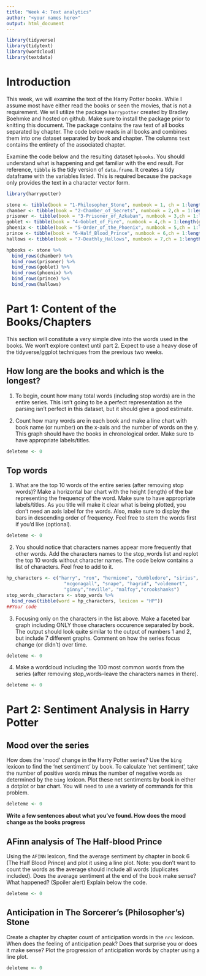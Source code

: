 ```yaml
---
title: "Week 4: Text analytics"
author: "<your names here>"
output: html_document
---
```


```r
library(tidyverse)
library(tidytext)
library(wordcloud)
library(textdata)
```

# Introduction

This week, we will examine the text of the Harry Potter books.  While I assume most have either read the books or seen the movies, that is not a requirement.  We will utilize the package `harrypotter` created by Bradley Boehmke and hosted on github.  Make sure to install the package prior to knitting this document. The package contains the raw text of all books separated by chapter.  The code below reads in all books and combines them into one dataset separated by book and chapter.  The columns `text` contains the entirety of the associated chapter.

Examine the code below and the resulting dataset `hpbooks`.  You should understand what is happening and get familiar with the end result.  For reference, `tibble` is the tidy version of `data.frame`.  It creates a tidy dataframe with the variables listed.  This is required because the package only provides the text in a character vector form.


```r
library(harrypotter)

stone <- tibble(book = "1-Philosopher_Stone", numbook = 1, ch = 1:length(philosophers_stone), text = philosophers_stone)
chamber <- tibble(book = "2-Chamber_of_Secrets", numbook = 2,ch = 1:length(chamber_of_secrets), text = chamber_of_secrets)
prisoner <- tibble(book = "3-Prisoner_of_Azkaban", numbook = 3,ch = 1:length(prisoner_of_azkaban), text = prisoner_of_azkaban)
goblet <- tibble(book = "4-Goblet_of_Fire", numbook = 4,ch = 1:length(goblet_of_fire), text = goblet_of_fire)
phoenix <- tibble(book = "5-Order_of_the_Phoenix", numbook = 5,ch = 1:length(order_of_the_phoenix), text = order_of_the_phoenix)
prince <- tibble(book = "6-Half_Blood_Prince", numbook = 6,ch = 1:length(half_blood_prince), text = half_blood_prince)
hallows <- tibble(book = "7-Deathly_Hallows", numbook = 7,ch = 1:length(deathly_hallows), text = deathly_hallows)

hpbooks <- stone %>%
  bind_rows(chamber) %>%
  bind_rows(prisoner) %>%
  bind_rows(goblet) %>%
  bind_rows(phoenix) %>%
  bind_rows(prince) %>%
  bind_rows(hallows) 
```


# Part 1: Content of the Books/Chapters

This section will constitute a very simple dive into the words used in the books.  We won't explore context until part 2.  Expect to use a heavy dose of the tidyverse/ggplot techniques from the previous two weeks.

## How long are the books and which is the longest?

1. To begin, count how many total words (including stop words) are in the entire series.  This isn't going to be a perfect representation as the parsing isn't perfect in this dataset, but it should give a good estimate.

2. Count how many words are in each book and make a line chart with book name (or number) on the x-axis and the number of words on the y.  This graph should have the books in chronological order.  Make sure to have appropriate labels/titles.  

```r
deleteme <- 0
```

## Top words

1. What are the top 10 words of the entire series (after removing stop words)?  Make a horizontal bar chart with the height (length) of the bar representing the frequency of the word.  Make sure to have appropriate labels/titles.  As you title will make it clear what is being plotted, you don't need an axis label for the words.  Also, make sure to display the bars in descending order of frequency.  Feel free to stem the words first if you'd like (optional).

```r
deleteme <- 0
```


2. You should notice that characters names appear more frequently that other words.  Add the characters names to the stop_words list and replot the top 10 words without character names.  The code below contains a list of characters.  Feel free to add to it.

```r
hp_characters <- c("harry", "ron", "hermione", "dumbledore", "sirius",
                     "mcgonagall", "snape", "hagrid", "voldemort",
                     "ginny","neville", "malfoy","crookshanks")
stop_words_characters <- stop_words %>%
  bind_rows(tibble(word = hp_characters, lexicon = "HP"))
##Your code

```

3. Focusing only on the characters in the list above. Make a faceted bar graph including ONLY those characters occurence separated by book.  The output should look quite similar to the output of numbers 1 and 2, but include 7 different graphs.  Comment on how the series focus change (or didn't) over time.
```r
deleteme <- 0
```

4. Make a wordcloud including the 100 most common words from the series (after removing stop_words--leave the characters names in there).  

```r
deleteme <- 0
```

# Part 2: Sentiment Analysis in Harry Potter

## Mood over the series

How does the 'mood' change in the Harry Potter series? Use the `bing` lexicon to find the 'net sentiment' by book.  To calculate 'net sentiment', take the number of positive words minus the number of negative words as determined by the `bing` lexicon.  Plot these net sentiments by book in either a dotplot or bar chart. You will need to use a variety of commands for this problem.

```r
deleteme <- 0
```

**Write a few sentences about what you've found.  How does the mood change as the books progress**

## AFinn analysis of The Half-blood Prince

Using the `AFINN` lexicon, find the average sentiment by chapter in book 6 (The Half Blood Prince) and plot it using a line plot. Note: you don't want to count the words as the average should include all words (duplicates included).  Does the average sentiment at the end of the book make sense? What happened? (Spoiler alert) Explain below the code.

```r
deleteme <- 0
```

## Anticipation in The Sorcerer's (Philosopher's) Stone

Create a chapter by chapter count of anticipation words in the `nrc` lexicon.  When does the feeling of anticipation peak? Does that surprise you or does it make sense?  Plot the progression of anticipation words by chapter using a line plot.

```r
deleteme <- 0
```


